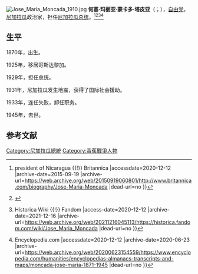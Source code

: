 [[File:Jose_Maria_Moncada_1910.jpg|thumb]]
'''何塞·玛丽亚·蒙卡多·塔皮亚'''（{{lang-es|José María Moncada Tapia}}；{{bd|1870年|12月8日|1945年|2月23日|catidx=J}}），[[自由党|自由党]]，[[尼加拉瓜|尼加拉瓜]]政治家，担任[[尼加拉瓜总统|尼加拉瓜总统]]。<ref>{{Cite web |url=https://www.britannica.com/biography/Jose-Maria-Moncada |title=José María Moncada {{!}} president of Nicaragua {{!}} Britannica |accessdate=2020-12-12 |archive-date=2015-09-19 |archive-url=https://web.archive.org/web/20150919060801/http://www.britannica.com/biography/Jose-Maria-Moncada |dead-url=no }}</ref><ref>{{Cite web |url=https://www.biografiasyvidas.com/biografia/m/moncada_jose_maria.htm |title=Biografia de José María Moncada |accessdate=2020-12-12 |archive-date=2020-11-21 |archive-url=https://web.archive.org/web/20201121021127/https://www.biografiasyvidas.com/biografia/m/moncada_jose_maria.htm |dead-url=no }}</ref><ref>{{Cite web |url=https://historica.fandom.com/wiki/Jose_Maria_Moncada |title=Jose Maria Moncada {{!}} Historica Wiki {{!}} Fandom |access-date=2020-12-12 |archive-date=2021-12-16 |archive-url=https://web.archive.org/web/20211216045113/https://historica.fandom.com/wiki/Jose_Maria_Moncada |dead-url=no }}</ref><ref>{{Cite web |url=https://www.encyclopedia.com/humanities/encyclopedias-almanacs-transcripts-and-maps/moncada-jose-maria-1871-1945 |title=Moncada, José María (1871–1945) {{!}} Encyclopedia.com |accessdate=2020-12-12 |archive-date=2020-06-23 |archive-url=https://web.archive.org/web/20200623154559/https://www.encyclopedia.com/humanities/encyclopedias-almanacs-transcripts-and-maps/moncada-jose-maria-1871-1945 |dead-url=no }}</ref>

==生平==
1870年，出生。

1925年，移居哥斯达黎加。

1929年，担任总统。

1931年，尼加拉瓜发生地震，获得了国际社会援助。

1933年，连任失败，卸任职务。

1945年，去世。

== 参考文献 ==
{{Reflist}}

{{normdaten}}
{{DEFAULTSORT:Moncada}}
[[Category:尼加拉瓜總統|Category:尼加拉瓜總統]]
[[Category:香蕉戰爭人物|Category:香蕉戰爭人物]]